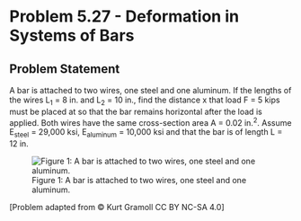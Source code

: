 # Problem 5.27 - Deformation in Systems of Bars {.unnumbered}

## Problem Statement
A bar is attached to two wires, one steel and one aluminum. If the lengths of the wires L<sub>1</sub> = 8 in. and L<sub>2</sub> = 10 in., find the distance x that load F = 5 kips must be placed at so that the bar remains horizontal after the load is applied. Both wires have the same cross-section area A = 0.02 in.<sup>2</sup>. Assume E<sub>steel</sub> = 29,000 ksi, E<sub>aluminum</sub> = 10,000 ksi and that the bar is of length L = 12 in.

![Figure 1: A bar is attached to two wires, one steel and one aluminum.](images/191.png){fig-alt="Picture with a bar attached to two wires. The distance between the wires in 12 in. The length of the aluminum wire is L[1] and the length of the steel wire is L[2]. The load F is applied at some distance along the bar, x, measured from the aluminum wire."}

\[Problem adapted from © Kurt Gramoll CC BY NC-SA 4.0\]